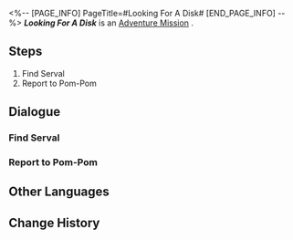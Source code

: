 <%-- [PAGE_INFO]
PageTitle=#Looking For A Disk#
[END_PAGE_INFO] --%>
{{Stub|Dialogue, characters, and location(s)}}
{{Mission Infobox
|id            = 4050036
|title         = 
|image         = Mission Looking For A Disk.png
|type          = Adventure
|event_name    = 
|chapter       = 
|requirements  = 
|summary       = <!--official mission summary from Fate's Atlas-->
|characters    = <!--characters that appear in this mission-->
|startLocation = <!--location as it intially appears on the mission screen-->
|world         = <!--i.e. Penacony-->
|area          = <!--i.e. A Child's Dream-->
|prev          = 
|next          = 
|exp           = 
|credits       = 8000
|stellarJade   = 
|other         = {{Card List|Adventure Log*1; Leaf of Imaginary*1|delim=;}}
}}
'''''Looking For A Disk''''' is an [[Adventure Mission]]<!--in [world]-->.

==Steps==
# Find Serval
# Report to Pom-Pom

<!--
==Gameplay Notes==

--><!--
==Trial Character==

-->
==Dialogue==
{{Stub Dialogue}}
{{Dialogue Start}}
:{{tx}}
{{Dialogue End}}

===Find Serval===
{{Mission Description|type=adventure|location=<!--to be added-->|update|Ask about Serval's band album!}}
{{Dialogue Start}}
:{{tx}}
{{Dialogue End}}

===Report to Pom-Pom===
{{Mission Description|type=adventure|location=<!--to be added-->|update|It was a shame, but report to Pom-Pom first!}}
{{Dialogue Start}}
:{{tx}}
{{Dialogue End}}

==Other Languages==
{{Other Languages
|en   = Looking For A Disk
|zhs  = 寻找碟片
|zht  = 尋找唱片
|ja   = レコードを探せ
|ko   = 레코드판 찾기
|es   = En busca de un disco
|fr   = À la recherche d'un disque
|ru   = В поисках записи
|th   = ตามหาแผ่นเสียง
|vi   = Tìm Đĩa Hát
|de   = Auf der Suche nach einer Disc
|id   = Mencari Disk
|pt   = Em Busca de um Disco
}}

==Change History==
{{Change History|1.1}}
